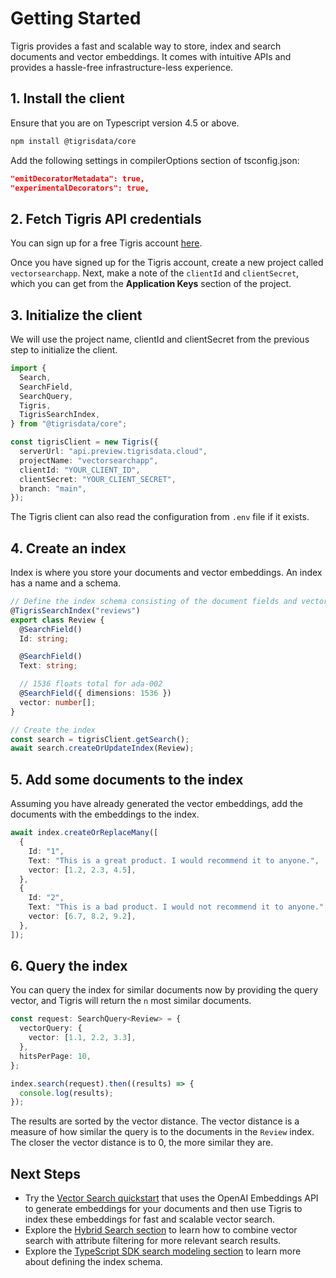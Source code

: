 
# Getting Started

Tigris provides a fast and scalable way to store, index and search
documents and vector embeddings. It comes with intuitive APIs and
provides a hassle-free infrastructure-less experience.

## 1. Install the client

Ensure that you are on Typescript version 4.5 or above.

```bash
npm install @tigrisdata/core
```

Add the following settings in compilerOptions section of tsconfig.json:

```json
"emitDecoratorMetadata": true,
"experimentalDecorators": true,
```

## 2. Fetch Tigris API credentials

You can sign up for a free Tigris account <a href={tigrisConfig.signupUrl}>here</a>.

Once you have signed up for the Tigris account, create a new project
called `vectorsearchapp`. Next, make a note of the `clientId` and `clientSecret`,
which you can get from the **Application Keys** section of the project.

## 3. Initialize the client

We will use the project name, clientId and clientSecret from the previous step to
initialize the client.

```ts
import {
  Search,
  SearchField,
  SearchQuery,
  Tigris,
  TigrisSearchIndex,
} from "@tigrisdata/core";

const tigrisClient = new Tigris({
  serverUrl: "api.preview.tigrisdata.cloud",
  projectName: "vectorsearchapp",
  clientId: "YOUR_CLIENT_ID",
  clientSecret: "YOUR_CLIENT_SECRET",
  branch: "main",
});
```

The Tigris client can also read the configuration from `.env` file if it exists.

## 4. Create an index

Index is where you store your documents and vector embeddings. An index has a
name and a schema.

```ts
// Define the index schema consisting of the document fields and vector field
@TigrisSearchIndex("reviews")
export class Review {
  @SearchField()
  Id: string;

  @SearchField()
  Text: string;

  // 1536 floats total for ada-002
  @SearchField({ dimensions: 1536 })
  vector: number[];
}

// Create the index
const search = tigrisClient.getSearch();
await search.createOrUpdateIndex(Review);
```

## 5. Add some documents to the index

Assuming you have already generated the vector embeddings, add the documents
with the embeddings to the index.

```ts
await index.createOrReplaceMany([
  {
    Id: "1",
    Text: "This is a great product. I would recommend it to anyone.",
    vector: [1.2, 2.3, 4.5],
  },
  {
    Id: "2",
    Text: "This is a bad product. I would not recommend it to anyone.",
    vector: [6.7, 8.2, 9.2],
  },
]);
```

## 6. Query the index

You can query the index for similar documents now by providing the query vector,
and Tigris will return the `n` most similar documents.

```ts
const request: SearchQuery<Review> = {
  vectorQuery: {
    vector: [1.1, 2.2, 3.3],
  },
  hitsPerPage: 10,
};

index.search(request).then((results) => {
  console.log(results);
});
```

The results are sorted by the vector distance. The vector distance is a measure of
how similar the query is to the documents in the `Review` index. The closer the
vector distance is to 0, the more similar they are.

## Next Steps

- Try the [Vector Search quickstart](../../../quickstarts/quickstart-vector-search)
  that uses the OpenAI Embeddings API to generate embeddings for your documents
  and then use Tigris to index these embeddings for fast and scalable vector search.
- Explore the [Hybrid Search section](../hybrid-search) to learn how to combine
  vector search with attribute filtering for more relevant search results.
- Explore the [TypeScript SDK search modeling section](../../../sdkstools/typescript/search/datamodel/)
  to learn more about defining the index schema.
